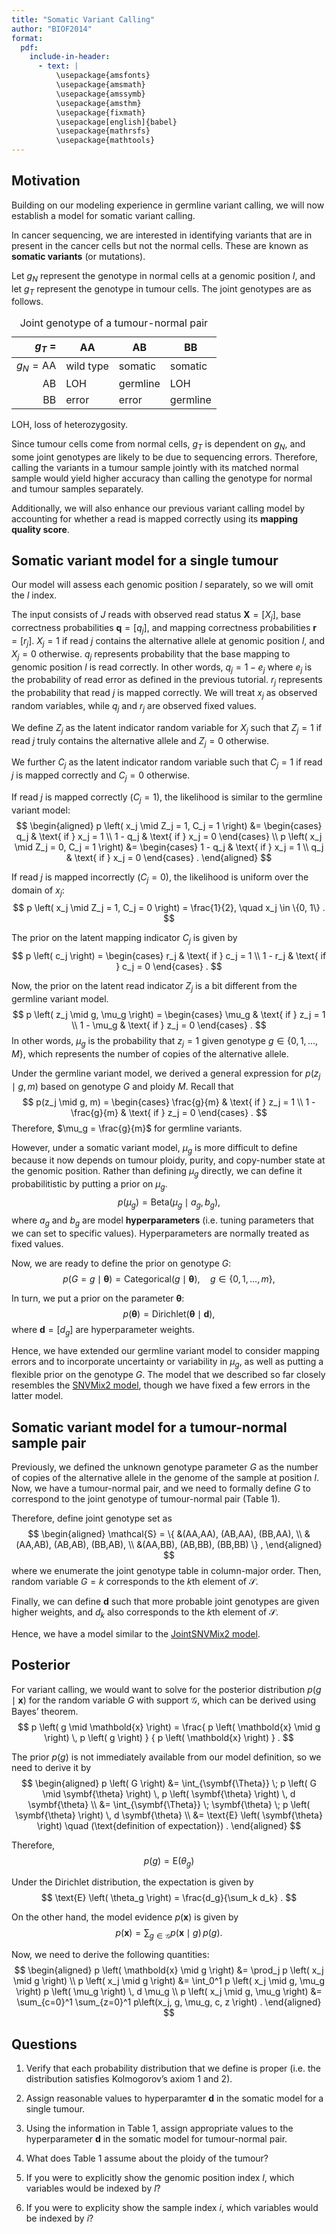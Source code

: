 ```yaml
---
title: "Somatic Variant Calling"
author: "BIOF2014"
format:
  pdf:
    include-in-header:
      - text: |
          \usepackage{amsfonts}
          \usepackage{amsmath}
          \usepackage{amssymb}
          \usepackage{amsthm}
          \usepackage{fixmath}
          \usepackage[english]{babel}
          \usepackage{mathrsfs}
          \usepackage{mathtools}
---
```


## Motivation

Building on our modeling experience in germline variant calling, we will now
establish a model for somatic variant calling.

In cancer sequencing, we are interested in identifying variants that are 
in present in the cancer cells but not the normal cells. These are known
as **somatic variants** (or mutations).

Let $g_N$ represent the genotype in normal cells at a genomic position $l$,
and let $g_T$ represent the genotype in tumour cells. The joint genotypes are as follows.

|           $g_T$ = | AA        | AB       | BB       |
|------------------:|-----------|----------|----------|
| $g_N = \text{AA}$ | wild type | somatic  | somatic  |
| AB                | LOH       | germline | LOH      |
| BB                | error     | error    | germline |

: Joint genotype of a tumour-normal pair

LOH, loss of heterozygosity.

Since tumour cells come from normal cells, $g_T$ is dependent on $g_N$, and
some joint genotypes are likely to be due to sequencing errors. Therefore,
calling the variants in a tumour sample jointly with its matched normal
sample would yield higher accuracy than calling the genotype for normal and 
tumour samples separately.

Additionally, we will also enhance our previous variant calling model 
by accounting for whether a read is mapped correctly using its 
**mapping quality score**.


## Somatic variant model for a single tumour

Our model will assess each genomic position $l$ separately, so we
will omit the $l$ index.

The input consists of $J$ reads with observed read status 
$\mathbold{X} = [X_j]$, base correctness probabilities
$\mathbold{q} = [q_j]$, and mapping correctness probabilities 
$\mathbold{r} = [r_j]$.
$X_j = 1$ if read $j$ contains the alternative allele at genomic position
$l$, and $X_j = 0$ otherwise.
$q_j$ represents probability that the base mapping to genomic position 
$l$ is read correctly.
In other words, $q_j = 1 - e_j$ where $e_j$ is the probability of 
read error as defined in the previous tutorial.
$r_j$ represents the probability that read $j$ is mapped
correctly.
We will treat $x_j$ as observed random variables, while
$q_j$ and $r_j$ are observed fixed values.

We define $Z_j$ as the latent indicator random variable for 
$X_j$ such that $Z_j = 1$ if read $j$ truly contains the 
alternative allele and $Z_j = 0$ otherwise.

We further $C_j$ as the latent indicator random variable such that
$C_j = 1$ if read $j$ is mapped correctly and $C_j = 0$ otherwise.

If read $j$ is mapped correctly ($C_j = 1$), the likelihood is 
similar to the germline variant model:
$$
\begin{aligned}
p \left( x_j \mid Z_j = 1, C_j = 1 \right)
&= \begin{cases}
 q_j & \text{ if } x_j = 1 \\
 1 - q_j & \text{ if } x_j = 0
\end{cases} \\
p \left( x_j \mid Z_j = 0, C_j = 1 \right)
&= \begin{cases}
 1 - q_j & \text{ if } x_j = 1 \\
 q_j & \text{ if } x_j = 0
\end{cases} .
\end{aligned}
$$

If read $j$ is mapped incorrectly ($C_j = 0$), the likelihood is
uniform over the domain of $x_j$:
$$
p \left( x_j \mid Z_j = 1, C_j = 0 \right) = \frac{1}{2},
\quad x_j \in \{0, 1\} .
$$

The prior on the latent mapping indicator $C_j$ is given by
$$
p \left( c_j \right)
= \begin{cases}
 r_j & \text{ if } c_j = 1 \\
 1 - r_j & \text{ if } c_j = 0
\end{cases} .
$$

Now, the prior on the latent read indicator $Z_j$ is a bit different
from the germline variant model.
$$
p \left( z_j \mid g, \mu_g \right) = 
\begin{cases}
 \mu_g & \text{ if } z_j = 1 \\
 1 - \mu_g & \text{ if } z_j = 0
\end{cases} .
$$
In other words, $\mu_g$ is the probability that $z_j = 1$ given genotype 
$g \in \{0, 1, \ldots, M\}$, which represents the number of copies of 
the alternative allele.

Under the germline variant model, we derived a general expression
for $p(z_j \mid g, m)$ based on genotype $G$ and ploidy $M$. 
Recall that
$$
p(z_j \mid g, m) =
\begin{cases}
 \frac{g}{m} & \text{ if } z_j = 1 \\
 1 - \frac{g}{m} & \text{ if } z_j = 0
\end{cases}  .
$$
Therefore, $\mu_g = \frac{g}{m}$ for germline variants.

However, under a somatic variant model, $\mu_g$ is more difficult to
define because it now depends on tumour ploidy, purity, and copy-number
state at the genomic position. Rather than defining $\mu_g$ directly,
we can define it probabilitistic by putting a prior on $\mu_g$.
$$
p \left( \mu_g \right) = \text{Beta} \left( \mu_g \mid a_g, b_g \right) ,
$$
where $a_g$ and $b_g$ are model **hyperparameters** (i.e. tuning parameters
that we can set to specific values). Hyperparameters are normally treated
as fixed values.

Now, we are ready to define the prior on genotype $G$:
$$
p \left( G = g \mid \symbf{\theta} \right) 
= \text{Categorical}\left( g \mid \symbf{\theta} \right) ,
\quad g \in \{0, 1, \ldots, m\} ,
$$

In turn, we put a prior on the parameter $\symbf{\theta}$:
$$
p \left( \symbf{\theta} \right)
= \text{Dirichlet}\left( \symbf{\theta} \mid \mathbold{d} \right) ,
$$
where $\mathbold{d} = [ d_g ]$ are hyperparameter weights.

Hence, we have extended our germline variant model to consider mapping errors
and to incorporate uncertainty or variability in $\mu_g$, as well as putting
a flexible prior on the genotype $G$.
The model that we described so far closely resembles the [SNVMix2 model][1],
though we have fixed a few errors in the latter model.


## Somatic variant model for a tumour-normal sample pair

Previously, we defined the unknown genotype parameter $G$ as the
number of copies of the alternative allele in the genome of the sample
at position $l$. Now, we have a tumour-normal pair, and we need to
formally define $G$ to correspond to the joint genotype of tumour-normal 
pair (Table 1).

Therefore, define joint genotype set as
$$
\begin{aligned}
\mathcal{S} = \{
  &(AA,AA), (AB,AA), (BB,AA), \\
  &(AA,AB), (AB,AB), (BB,AB), \\
  &(AA,BB), (AB,BB), (BB,BB)
\} ,
\end{aligned}
$$
where we enumerate the joint genotype table in column-major order.
Then, random variable $G = k$ corresponds to the $k$th element of 
$\mathcal{S}$.

Finally, we can define $\mathbold{d}$ such that more probable
joint genotypes are given higher weights, and $d_k$ also
corresponds to the $k$th element of $\mathcal{S}$.

Hence, we have a model similar to the [JointSNVMix2 model][2].


## Posterior

For variant calling, we would want to solve for the posterior 
distribution $p \left( g \mid \mathbold{x} \right)$ for the 
random variable $G$ with support $\mathcal{G}$, which can be
derived using Bayes' theorem.
$$
p \left( g \mid \mathbold{x} \right)
= \frac{ p \left( \mathbold{x} \mid g \right) \, p \left( g \right) }
       { p \left( \mathbold{x} \right) } .
$$

The prior $p\left(g\right)$ is not immediately available from our model
definition, so we need to derive it by
$$
\begin{aligned}
p \left( G \right)
&= \int_{\symbf{\Theta}} \;
   p \left( G \mid \symbf{\theta} \right) \,
   p \left( \symbf{\theta} \right) \, d \symbf{\theta} \\
&= \int_{\symbf{\Theta}} \;
   \symbf{\theta} \;
   p \left( \symbf{\theta} \right) \, d \symbf{\theta} \\
&= \text{E} \left( \symbf{\theta} \right)  
\quad (\text{definition of expectation}) .
\end{aligned}
$$

Therefore, 
$$
p \left( g \right)
= \text{E} \left( \theta_g \right)
$$

Under the Dirichlet distribution, the expectation is given by
$$
\text{E} \left( \theta_g \right)
= \frac{d_g}{\sum_k d_k} .
$$

On the other hand, the model evidence $p \left( \mathbold{x} \right)$ is given by
$$
p \left( \mathbold{x} \right) 
= \sum_{g \in \mathcal{G}} 
  p \left( \mathbold{x} \mid g \right) \, p \left( g \right) .
$$

Now, we need to derive the following quantities:
$$
\begin{aligned}
p \left( \mathbold{x} \mid g \right) 
&= \prod_j p \left( x_j \mid g \right) \\
p \left( x_j \mid g \right)
&= \int_0^1 p \left( x_j \mid g, \mu_g \right) 
   p \left( \mu_g \right) \, d \mu_g \\
p \left( x_j \mid g, \mu_g \right)
&= \sum_{c=0}^1 \sum_{z=0}^1
  p\left(x_j, g, \mu_g, c, z \right) .
\end{aligned}
$$

<!--
p \left( x_j \mid g, \mu_g \right)
= \sum_{c=0}^1 \sum_{z=0}^1
  p\left(x_j \mid c, z \right) \, 
  p\left( c \right) \,
  p\left( z \mid g, \mu_g \right) .
-->

## Questions

1. Verify that each probability distribution that we define is proper
   (i.e. the distribution satisfies Kolmogorov's axiom 1 and 2).
   
2. Assign reasonable values to hyperparamter $\mathbold{d}$ in the
   somatic model for a single tumour.

3. Using the information in Table 1, assign appropriate values to 
   the hyperparameter $\mathbold{d}$ in the somatic model for
   tumour-normal pair.

4. What does Table 1 assume about the ploidy of the tumour?

5. If you were to explicitly show the genomic position index $l$,
   which variables would be indexed by $l$?
   
6. If you were to explicity show the sample index $i$,
   which variables would be indexed by $i$?


[1]: https://pmc.ncbi.nlm.nih.gov/articles/PMC2832826/pdf/btq040.pdf
[2]: https://pmc.ncbi.nlm.nih.gov/articles/PMC3315723/pdf/bts053.pdf

